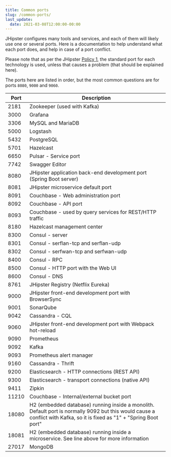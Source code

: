 ```yaml
---
title: Common ports
slug: /common-ports/
last_update:
  date: 2021-03-08T12:00:00-00:00
---
```


JHipster configures many tools and services, and each of them will likely use one or several ports. Here is a documentation to help understand what each port does, and help in case of a port conflict.

Please note that as per the JHipster [Policy 1](/policies), the standard port for each technology is used, unless that causes a problem (that should be explained here).

The ports here are listed in order, but the most common questions are for ports `8080`, `9000` and `9060`.

|Port |Description                                                                                                                                                           |
|-----|----------------------------------------------------------------------------------------------------------------------------------------------------------------------|
|2181 |Zookeeper (used with Kafka)                                                                                                                                           |
|3000 |Grafana                                                                                                                                                               |
|3306 |MySQL and MariaDB                                                                                                                                                     |
|5000 |Logstash                                                                                                                                                              |
|5432 |PostgreSQL                                                                                                                                                            |
|5701 |Hazelcast                                                                                                                                                             |
|6650 |Pulsar - Service port                                                                                                                                                 |
|7742 |Swagger Editor                                                                                                                                                        |
|8080 |JHipster application back-end development port (Spring Boot server)                                                                                                   |
|8081 |JHipster microservice default port                                                                                                                                    |
|8091 |Couchbase - Web administration port                                                                                                                                   |
|8092 |Couchbase - API port                                                                                                                                                  |
|8093 |Couchbase - used by query services for REST/HTTP traffic                                                                                                              |
|8180 |Hazelcast management center                                                                                                                                           |
|8300 |Consul - server                                                                                                                                                       |
|8301 |Consul - serflan-tcp and serflan-udp                                                                                                                                  |
|8302 |Consul - serfwan-tcp and serfwan-udp                                                                                                                                  |
|8400 |Consul - RPC                                                                                                                                                          |
|8500 |Consul - HTTP port with the Web UI                                                                                                                                    |
|8600 |Consul - DNS                                                                                                                                                          |
|8761 |JHipster Registry (Netflix Eureka)                                                                                                                                    |
|9000 |JHipster front-end development port with BrowserSync                                                                                                                  |
|9001 |SonarQube                                                                                                                                                             |
|9042 |Cassandra - CQL                                                                                                                                                       |
|9060 |JHipster front-end development port with Webpack hot-reload                                                                                                           |
|9090 |Prometheus                                                                                                                                                            |
|9092 |Kafka                                                                                                                                                                 |
|9093 |Prometheus alert manager                                                                                                                                              |
|9160 |Cassandra - Thrift                                                                                                                                                    |
|9200 |Elasticsearch - HTTP connections (REST API)                                                                                                                           |
|9300 |Elasticsearch - transport connections (native API)                                                                                                                    |
|9411 |Zipkin                                                                                                                                                                |
|11210|Couchbase - Internal/external bucket port                                                                                                                             |
|18080|H2 (embedded database) running inside a monolith. Default port is normally 9092 but this would cause a conflict with Kafka, so it is fixed as "1" + "Spring Boot port"|
|18081|H2 (embedded database) running inside a microservice. See line above for more information                                                                             |
|27017|MongoDB                                                                                                                                                               |
